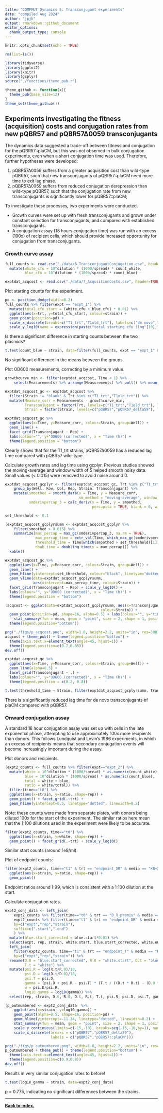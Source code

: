 ```yaml
---
title: "COMPMUT Dynamics 5: Transconjugant experiments"
date: "compiled Aug 2024"
author: "jpjh"
output: rmarkdown::github_document
editor_options: 
  chunk_output_type: console
---
```


```r
knitr::opts_chunk$set(echo = TRUE)

rm(list=ls())

library(tidyverse)
library(ggplot2)
library(knitr)
library(gcplyr)
source("./functions/theme_pub.r")

theme_github <- function(x){
  theme_pub(base_size=12)
}
theme_set(theme_github())
```

## Experiments investigating the fitness (acquisition) costs and conjugation rates from new pQBR57 and pQBR57∆0059 transconjugants

The dynamics data suggested a trade-off between fitness and conjugation for the pQBR57::plaCM, but this was not observed in bulk conjugation experiments, even when a short conjugation time was used. Therefore, further hypotheses were developed:

1. pQBR57∆0059 suffers from a greater acquisition cost than wild-type pQBR57, such that new transconjugants of pQBR57::plaCM need more time to exit lag phase.
2. pQBR57∆0059 suffers from reduced conjugation derepression than wild-type pQBR57, such that the conjugation rate from new transconjugants is significantly lower for pQBR57::plaCM;

To investigate these processes, two experiments were conducted.

- Growth curves were set up with fresh transconjugants and grown under constant selection for transconjugants, and compared with established transconjugants. 
- A conjugation assay (18 hours conjugation time) was run with an excess (100x) of recipient cells, which should provide increased opportunity for conjugation from transconjugants.

### Growth curve assay

```r
full_counts <- read.csv("./data/6_TransconjugantConjugation.csv", header=TRUE) %>%
  mutate(white_cfu = 10^dilution * (1000/spread) * count_white,
         blue_cfu = 10^dilution * (1000/spread) * count_blue)

exptdat_acqcost <- read.csv("./data/7_AcqusitionCosts.csv", header=TRUE)
```

Plot starting counts for the experiment.

```r
pd <- position_dodge(width=0.2)
full_counts %>% filter(expt == "expt_1") %>%
  mutate(total_cfu_start = (white_cfu + blue_cfu) * 0.01) %>%
  ggplot(aes(x=trt, y=total_cfu_start, colour=strain)) +
  geom_point(position=pd) +
  scale_x_discrete(breaks=c("T1_trt","T1old_trt"), labels=c("de novo","established")) +
  scale_y_log10(name = expression(paste("total starting cfu (log"[10],")")))
```

Is there a significant difference in starting counts between the two plasmids?

```r
t.test(count_blue ~ strain, data=filter(full_counts, expt == "expt_1" & trt == "T1_trt"))
```
No significant difference in the means between the groups.

Plot OD600 measurements, correcting by a minimum value.

```r
growthcurve_min <- filter(exptdat_acqcost, Time < 1) %>%
    select(Measurements) %>% arrange(Measurements) %>% pull() %>% mean()

exptdat_acqcost_gc <- exptdat_acqcost %>% 
  filter(Strain != "blank" & Trt %in% c("T1_trt","T1old_trt")) %>%
  mutate(Measure_corr = Measurements - growthcurve_min,
         Transconjugant = factor(Trt, levels=c("T1_trt","T1old_trt"), labels=c("de novo","established")),
         Strain = factor(Strain, levels=c("pQBR57","pQBR57_delta59"), labels=c("pQBR57","pQBR57::plaCM")))

exptdat_acqcost_gc %>%
  ggplot(aes(x=Time, y=Measure_corr, colour=Strain, group=Well)) +
  geom_line() +
  facet_grid(Transconjugant ~ Rep) +
  labs(colour="", y="OD600 (corrected)", x = "Time (h)") +
  theme(legend.position = "bottom")
```

Clearly shows that for the T1_trt strains, pQBR57∆0059 has a reduced lag time compared with pQBR57 wild-type.

Calculate growth rates and lag time using gcplyr. Previous studies showed the moving-average and window width of 5 helped smooth noisy data. Small values (< 0.015) were removed to avoid noise around 0.

```r
exptdat_acqcost_gcplyr <- filter(exptdat_acqcost_gc, Trt %in% c("T1_trt","T1old_trt")) %>%
    group_by(Well, Row, Col, Rep, Strain, Transconjugant) %>%
    mutate(smoothed = smooth_data(x = Time, y = Measure_corr,
                                  sm_method = "moving-average", window_width_n = 5),
           smderivpercap_3 = calc_deriv(x = Time, y = smoothed,
                                        percapita = TRUE, blank = 0, window_width_n = 3))

set_threshold <- 0.1

(exptdat_acqcost_gcplyrsumm <- exptdat_acqcost_gcplyr %>% 
    filter(smoothed > 0.015) %>%
    summarize(max_percap = max_gc(smderivpercap_3, na.rm = TRUE),
              max_percap_time = extr_val(Time, which_max_gc(smderivpercap_3)),
              threshold_time = Time[which(smoothed > set_threshold)[1]],
              doub_time = doubling_time(y = max_percap))) %>%
  kable()

exptdat_acqcost_gc %>%
  ggplot(aes(x=Time, y=Measure_corr, colour=Strain, group=Well)) +
  geom_line() +
  geom_hline(yintercept=set_threshold, colour="black", linetype="dotted") + 
  geom_vline(data=exptdat_acqcost_gcplyrsumm,
             aes(xintercept=max_percap_time, colour=Strain)) +
  facet_grid(Transconjugant ~ Rep) + scale_y_log10() + 
  labs(colour="", y="OD600 (corrected)", x = "Time (h)") +
  theme(legend.position = "bottom")

(acqcost <- ggplot(data=exptdat_acqcost_gcplyrsumm, aes(x=Transconjugant, y=threshold_time,
                                            colour=Strain)) +
  geom_point(position=pd, shape=16, alpha=0.5) + labs(colour="", y="time to reach OD600 = 0.1") +
    stat_summary(fun = mean, geom = "point", size = 2, shape = 1, position=pd) + 
  theme(legend.position="bottom"))

png("./figs/p_acqcost.png", width=1.8, height=2.2, units="in", res=300)
acqcost + theme_pub() + theme(legend.position="bottom") +
  theme(axis.text.x=element_text(angle=45, hjust=1)) +
  theme(legend.position=c(0.7,0.85))
dev.off()

exptdat_acqcost_gc %>%
  ggplot(aes(x=Time, y=Measure_corr, colour=Strain, group=Well)) +
  geom_line(alpha=0.5) +
  facet_grid(Transconjugant ~ .) +
  labs(colour="", y="OD600 (corrected)", x = "Time (h)") +
  theme(legend.position = c(0.2, 0.8))

t.test(threshold_time ~ Strain, filter(exptdat_acqcost_gcplyrsumm, Transconjugant == "de novo"))
```

There is a significantly reduced lag time for de novo transconjugants of plaCM compared with pQBR57. 

### Onward conjugation assay

A standard 18 hour conjugation assay was set up with cells in the late exponential phase, attempting to use approximately 100x more recipients than donors. This follows Lundquist and Levin's 1986 experiments, in which an excess of recipients means that secondary conjugation events will become increasingly important during the assay. 

Plot donors and recipients.

```r
(expt2_counts <- full_counts %>% filter(expt=="expt_2") %>%
  mutate(white = 10^dilution * (1000/spread) * as.numeric(count_white),
         blue = 10^dilution * (1000/spread) * as.numeric(count_blue),
         total = white + blue,
         ratio = white/total)) %>%
  filter(time=="t0") %>%
  ggplot(aes(x=strain, y=ratio, shape=rep)) +
  geom_point() + facet_grid(.~trt) +
  geom_hline(yintercept=0.5, linetype="dotted", linewidth=0.2)
```

Note: these counts were made from separate plates, with donors being diluted 100x for the start of the experiment. The similar ratios here mean that the 1:100 dilutions used in the experiment were likely to be accurate.

```r
filter(expt2_counts, time=="t0") %>%
  ggplot(aes(x=strain, y=white, shape=rep)) +
  geom_point() + facet_grid(.~trt) + scale_y_log10()
```

Similar start counts (around 1e9/ml). 

Plot of endpoint counts:

```r
filter(expt2_counts, time=="t1" & trt == "endpoint_DR" & media == "KB+X-gal") %>%
  ggplot(aes(x=strain, y=ratio, shape=rep)) +
  geom_point()
```

Endpoint ratios around 1:99, which is consistent with a 1:100 dilution at the start.

Calculate conjugation rates.

```r
expt2_conj_data <- left_join(
    expt2_counts %>% filter(time=="t0" & trt == "D_R_premix" & media == "KB+X-gal"),
    expt2_counts %>% filter(time=="t1" & trt == "endpoint_DR" & media == "KB+X-gal"),
    by=c("expt","rep","strain"),
    suffix=c(".start",".end")
    ) %>%
  mutate(blue.start_corrected = blue.start*0.01) %>%
  select(expt, rep, strain, white.start, blue.start_corrected, white.end, blue.end) %>%
  left_join(
    filter(expt2_counts, time=="t1" & trt == "endpoint_T" & media == "KB+Km50+Hg20+X-gal"), 
    by=c("expt","rep","strain")) %>%
  rename(D.0 = "blue.start_corrected", R.0 = "white.start", D.t = "blue.end", R.t = "white.end",
         T.t = "white") %>%
  mutate(psi.R = log(R.t/R.0)/18,
         psi.D = log(D.t/D.0)/18,
         psi.T = psi.D, 
         gamma = (psi.D + psi.R - psi.T) * (T.t / ((D.t * R.t) - (D.0 * R.0 * exp(psi.T * 18)))),
         w = psi.D/psi.R,
         log10_gamma = log10(gamma)) %>%
  select(rep, strain, D.0, R.0, D.t, R.t, T.t, psi.R, psi.D, psi.T, gamma, log10_gamma, w)

(p_outnumbered <- expt2_conj_data  %>%
    ggplot(aes(x=strain, y=log10_gamma)) +
    geom_point(alpha=0.5, shape=16, position=pd) + 
    geom_hline(yintercept=-11.34, linetype="dotted", linewidth=0.2) +
    stat_summary(fun = mean, geom = "point", size = 2, shape = 1, position=pd) + 
    scale_y_continuous(limits=c(-15,-10), breaks=seq(-15,-10,by=1), name=expression(paste("log"[10], "(\u03B3)"))) +
    scale_x_discrete(breaks = c("pQBR57","pQBR57_delta59"),
                     labels = c("pQBR57","pQBR57::plaCM")))

png("./figs/p_outnumbered.png", width=1.8, height=2.2, units="in", res=300)
p_outnumbered + theme_pub() + theme(legend.position="bottom") +
  theme(axis.text.x=element_text(angle=45, hjust=1)) +
  theme(legend.position=c(0.9,0.8))
dev.off()
```

Results in very similar conjugation rates to before!

```r
t.test(log10_gamma ~ strain, data=expt2_conj_data)
```

p = 0.775, indicating no significant differences between the strains. 

---

**[Back to index.](../README.md)**